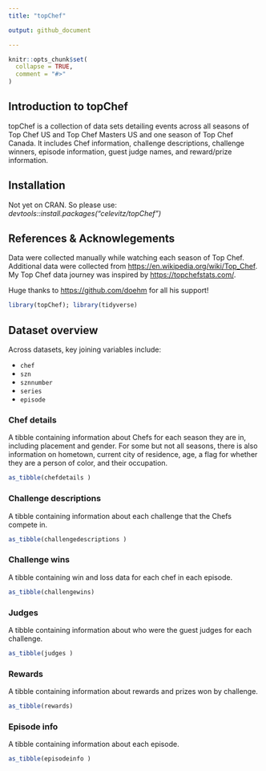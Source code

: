 ```yaml
---
title: "topChef"

output: github_document

---
```


```r
knitr::opts_chunk$set(
  collapse = TRUE,
  comment = "#>"
)
```


## Introduction to topChef

topChef is a collection of data sets detailing events across all seasons of Top Chef US and Top Chef Masters US and one season of Top Chef Canada. It includes Chef information, challenge descriptions, challenge winners, episode information, guest judge names, and reward/prize information.

## Installation

Not yet on CRAN. So please use: *devtools::install.packages("celevitz/topChef")*


## References & Acknowlegements

Data were collected manually while watching each season of Top Chef. Additional data were collected from <https://en.wikipedia.org/wiki/Top_Chef>. My Top Chef data journey was inspired by <https://topchefstats.com/>.

Huge thanks to <https://github.com/doehm> for all his support!

```r
library(topChef); library(tidyverse)
```

## Dataset overview

Across datasets, key joining variables include:

* `chef`
* `szn`
* `sznnumber`
* `series`
* `episode`

### Chef details

A tibble containing information about Chefs for each season they are in, including placement and gender. For some but not all seasons, there is also information on hometown, current city of residence, age, a flag for whether they are a person of color, and their occupation.

```r
as_tibble(chefdetails )
```

### Challenge descriptions
A tibble containing information about each challenge that the Chefs compete in.
```r
as_tibble(challengedescriptions )
```

### Challenge wins
A tibble containing win and loss data for each chef in each episode.
```r
as_tibble(challengewins) 
```

### Judges
A tibble containing information about who were the guest judges for each challenge.
```r
as_tibble(judges )
```

### Rewards
A tibble containing information about rewards and prizes won by challenge.
```r
as_tibble(rewards) 
```

### Episode info
A tibble containing information about each episode.
```r
as_tibble(episodeinfo )
```

